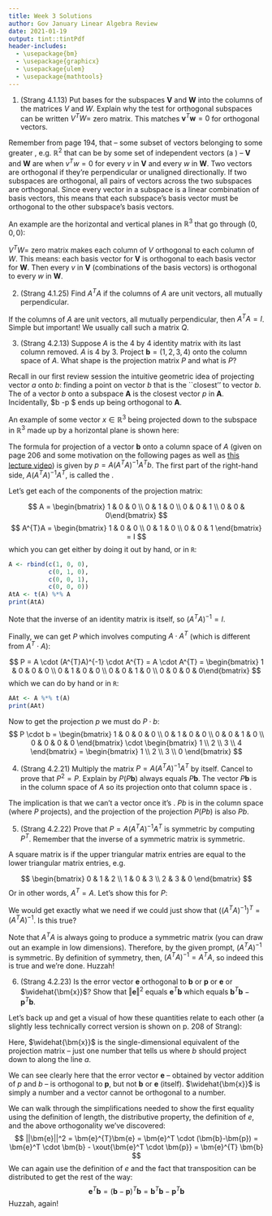 ```yaml
---
title: Week 3 Solutions
author: Gov January Linear Algebra Review
date: 2021-01-19
output: tint::tintPdf
header-includes:
  - \usepackage{bm}
  - \usepackage{graphicx}
  - \usepackage{ulem}
  - \usepackage{mathtools}
---
```



1. (Strang 4.1.13) Put bases for the subspaces $\bm{V}$ and $\bm{W}$ into the columns of the matrices $V$ and $W$. Explain why the test for orthogonal subspaces can be written $V^{T}W =$ zero matrix. This matches $\bm{v}^{T}\bm{w} = 0$ for orthogonal vectors. 

\color{red}

\noindent Remember from page 194, that \textbf{subspaces} -- some subset of vectors belonging to some greater \textbf{space}, e.g. $\mathbb{R}^2$ that can be \textbf{spanned} by some set of independent vectors (a \textbf{basis}) -- $\bm{V}$ and $\bm{W}$ are \textbf{orthogonal} when $v^{T}w = 0$ for every $v$ in $\bm{V}$ and every $w$ in $\bm{W}$. Two vectors are orthogonal if they're perpendicular or \textit{completely} unaligned directionally. If two subspaces are orthogonal, all pairs of vectors across the two subspaces are orthogonal. Since every vector in a subspace is a linear combination of basis vectors, this means that each subspace's basis vector must be orthogonal to the other subspace's basis vectors. \newline \ \newline

\noindent An example are the horizontal and vertical planes in $\mathbb{R}^{3}$ that go through $(0,0,0)$:

\begin{figure}
\centering
\includegraphics[width=0.5\textwidth]{orthogonal.png}
\end{figure}

\noindent $V^{T}W =$ zero matrix makes each column of $V$ orthogonal to each column of $W$. This means: each basis vector for $\bm{V}$ is orthogonal to each basis vector for $\bm{W}$. Then every $v$ in $\bm{V}$ (combinations of the basis vectors) is orthogonal to every $w$ in $\bm{W}$.

\color{black}

2. (Strang 4.1.25) Find $A^{T}A$ if the columns of $A$ are unit vectors, all mutually perpendicular. 

\color{red}

\noindent If the columns of $A$ are unit vectors, all mutually perpendicular, then $A^{T}A=I$. Simple but important! We usually call such a matrix $Q$.

\color{black}

3. (Strang 4.2.13) Suppose $A$ is the 4 by 4 identity matrix with its last column removed. $A$ is 4 by 3. Project $\bm{b} = (1,2,3,4)$ onto the column space of $A$. What shape is the projection matrix $P$ and what is $P$?

\color{red}

\noindent Recall in our first review session the intuitive geometric idea of projecting vector $a$ onto $b$: finding a point on vector $b$ that is the ``closest'' to vector $b$. The \textbf{projection} of a vector $b$ onto a subspace $\bm{A}$ is the closest vector $p$ in $\bm{A}$. Incidentally, $b -p $ ends up being orthogonal to $\bm{A}$. \newline \ \newline

\noindent An example of some vector $x \in \mathbb{R}^{3}$ being projected down to the subspace in $\mathbb{R}^3$ made up by a horizontal plane is shown here:

\begin{figure}
\centering
\includegraphics[width=0.5\textwidth]{projection.jpg}
\end{figure}

\noindent The formula for projection of a vector $\bm{b}$ onto a column space of $A$ (given on page 206 and some motivation on the following pages as well as [this lecture video](https://www.youtube.com/watch?v=Y_Ac6KiQ1t0)) is given by $p =  A (A^{T}A)^{-1}A^{T}b$. The first part of the right-hand side, $A (A^{T}A)^{-1}A^{T}$, is called the \textbf{projection matrix}. \newline \ \newline

\noindent Let's get each of the components of the projection matrix:

$$
A = \begin{bmatrix} 1 & 0 & 0 \\ 0 & 1 & 0 \\ 0 & 0 & 1 \\ 0 & 0 & 0\end{bmatrix}
$$
$$
A^{T}A = \begin{bmatrix} 1 & 0 & 0 \\ 0 & 1 & 0 \\ 0 & 0 & 1 \end{bmatrix} = I
$$
\noindent which you can get either by doing it out by hand, or in `R`:
```r
A <- rbind(c(1, 0, 0),
           c(0, 1, 0),
           c(0, 0, 1),
           c(0, 0, 0))
AtA <- t(A) %*% A
print(AtA)
```

\noindent Note that the inverse of an identity matrix is itself, so $(A^{T}A)^{-1} = I$. \newline \ \newline

\noindent Finally, we can get $P$ which involves computing $A \cdot A^{T}$ (which is different from $A^{T} \cdot A$):

$$
P = A \cdot (A^{T}A)^{-1} \cdot A^{T}  = A \cdot A^{T} = \begin{bmatrix} 1 & 0 & 0 & 0 \\ 0 & 1 & 0 & 0 \\ 0 & 0 & 1 & 0 \\ 0 & 0 & 0 & 0\end{bmatrix}
$$
\noindent which we can do by hand or in `R`:
```r
AAt <- A %*% t(A)
print(AAt)
```

\noindent Now to get the projection $p$ we must do $P \cdot b$:
$$
P \cdot b = \begin{bmatrix} 1 & 0 & 0 & 0 \\ 0 & 1 & 0 & 0 \\ 0 & 0 & 1 & 0 \\ 0 & 0 & 0 & 0 \end{bmatrix} \cdot \begin{bmatrix} 1 \\ 2 \\ 3 \\ 4 \end{bmatrix} = \begin{bmatrix} 1 \\ 2 \\ 3 \\ 0 \end{bmatrix}
$$


\color{black}


4. (Strang 4.2.21) Multiply the matrix $P = A(A^{T}A)^{-1}A^{T}$ by itself. Cancel to prove that $P^2=P$. Explain by $P(P\bm{b})$ always equals $P\bm{b}$. The vector $P\bm{b}$ is in the column space of $A$ so its projection onto that column space is \underline{\phantom{hello there}}.

\color{red}

\begin{align}
P^2 = \Big(A(A^T A)^{-1} A^T\Big)^2 & = A (A^T A)^{-1} A^T \cdot A (A^T A)^{-1} A^T & \\
& = A (A^T A)^{-1} (A^T A)  (A^T A)^{-1} A^T & \textnormal{(group together middle term)} \\
& = A \xout{(A^T A)^{-1} (A^T A)}  (A^T A)^{-1} A^T & \textnormal{(cancel out inverses)} \\
& = A (A^T A)^{-1} A^T & \textnormal{(cancel out inverses)} \\
& = P
\end{align}

\noindent The implication is that we can't \textit{re-project} a vector once it's \textit{already projected}. $Pb$ is in the column space (where $P$ projects), and the projection of the projection $P(Pb)$ is also $Pb$.

\color{black}

5. (Strang 4.2.22) Prove that $P = A(A^{T}A)^{-1}A^{T}$ is symmetric by computing $P^{T}$. Remember that the inverse of a symmetric matrix is symmetric. 

\color{red}
\noindent A square matrix is \textbf{symmetric} if the upper triangular matrix entries are equal to the lower triangular matrix entries, e.g.

$$
\begin{bmatrix} 0 & 1 & 2 \\ 1 & 0 & 3 \\ 2 & 3 & 0 \end{bmatrix}
$$
Or in other words, $A^{T} = A$. Let's show this for $P$:

\begin{align}
P^{T} & = \Big(\underline{A} \cdot \underline{(A^T A)^{-1} A^T}\Big)^{T} & \\
& =  \Big(\underline{(A^T A)^{-1}} \underline{A^T}\Big)^{T} \cdot \Big(A\Big)^{T} & \textnormal{(rule that } (XY)^{T} = Y^T X^T \textnormal{)} \\
& = \Big( A  \Big) \cdot \Big((A^{T}A)^{-1} \Big)^{T} \cdot \Big(A\Big)^{T} & \textnormal{(re-apply this rule, but on the left-hand side)} \\
\end{align}

\noindent We would get exactly what we need if we could just show that $\Big((A^{T}A)^{-1} \Big)^{T} = (A^{T}A)^{-1}$. Is this true? \newline \ \newline

\noindent Note that $A^{T}A$ is always going to produce a symmetric matrix (you can draw out an example in low dimensions). Therefore, by the given prompt, $(A^{T}A)^{-1}$ is \textit{also} symmetric. By definition of symmetry, then, $(A^{T}A)^{-1} = A^{T}A$, so indeed this is true and we're done. Huzzah!

\color{black}

6. (Strang 4.2.23) Is the error vector $\bm{e}$ orthogonal to $\bm{b}$ or $\bm{p}$ or $\bm{e}$ or $\widehat{\bm{x}}$? Show that $\Vert \bm{e} \Vert^2$ equals $\bm{e}^{T}\bm{b}$ which equals $\bm{b}^T\bm{b} - \bm{p}^T\bm{b}$. 

\color{red}

\noindent Let's back up and get a visual of how these quantities relate to each other (a slightly less technically correct version is shown on p. 208 of Strang):

\begin{figure}
\centering
\includegraphics[width=0.6\textwidth]{projection3.png}
\end{figure}

\noindent Here, $\widehat{\bm{x}}$ is the single-dimensional equivalent of the projection matrix -- just one number that tells us where $b$ should project down to along the line $a$. \newline \ \newline

\noindent We can see clearly here that the error vector $\bm{e}$ -- obtained by vector addition of $p$ and $b$ -- is orthogonal to $\bm{p}$, but not $\bm{b}$ or $\bm{e}$ (itself). $\widehat{\bm{x}}$ is simply a number and a vector cannot be orthogonal to a number. \newline \ \newline

\noindent We can walk through the simplifications needed to show the first equality using the definition of length, the distributive property, the definition of $e$, and the above orthogonality we've discovered:
$$
||\bm{e}||^2 = \bm{e}^{T}\bm{e} = \bm{e}^T \cdot (\bm{b}-\bm{p}) = \bm{e}^T \cdot \bm{b} - \xout{\bm{e}^T \cdot \bm{p}} = \bm{e}^{T} \bm{b}
$$
\noindent We can again use the definition of $e$ and the fact that transposition can be distributed to get the rest of the way:
$$
\bm{e}^{T} \bm{b} = (\bm{b} - \bm{p})^T \bm{b} = \bm{b}^{T}\bm{b} - \bm{p}^{T}\bm{b}
$$
\noindent Huzzah, again!

\color{black}

